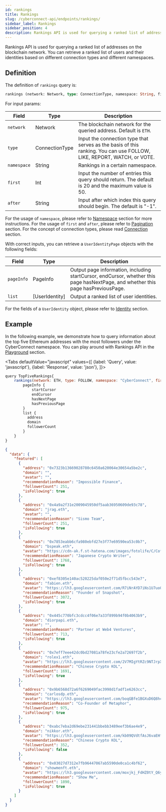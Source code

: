 ```yaml
---
id: rankings
title: Rankings
slug: /cyberconnect-api/endpoints/rankings/
sidebar_label: Rankings
sidebar_position: 4
description: Rankings API is used for querying a ranked list of addresses on the blockchain network. You can retrieve a ranked list of users and their identities based on different connection types and different namespaces.
---
```


Rankings API is used for querying a ranked list of addresses on the blockchain network. You can retrieve a ranked list of users and their identities based on different connection types and different namespaces.

## Definition

The definition of `rankings` query is:

```graphql
rankings (network: Network, type: ConnectionType, namespace: String, first: Int, after: String) [UserIdentityPage]!
```

For input params:

| Field       | Type           | Description                                                                                                           |
| ----------- | -------------- | --------------------------------------------------------------------------------------------------------------------- |
| `network`   | Network        | The blockchain network for the queried address. Default is `ETH`.                                                     |
| `type`      | ConnectionType | Input the connection type that serves as the basis of this ranking. You can use FOLLOW, LIKE, REPORT, WATCH, or VOTE. |
| `namespace` | String         | Rankings in a certain namespace.                                                                                      |
| `first`     | Int            | Input the number of entries this query should return. The default is 20 and the maximum value is 50.                  |
| `after`     | String         | Input after which index this query should begin. The default is "-1".                                                 |

For the usage of `namespace`, please refer to [Namespace](/resources/terminology/namespace) section for more instructions. For the usage of `first` and `after`, please refer to [Pagination](/resources/terminology/pagination) section. For the concept of connection types, please read [Connection](/concepts/connection) section.

With correct inputs, you can retrieve a `UserIdentityPage` objects with the following fields:

| Field      | Type           | Description                                                                                                                      |
| ---------- | -------------- | -------------------------------------------------------------------------------------------------------------------------------- |
| `pageInfo` | PageInfo       | Output page information, including startCursor, endCursor, whether this page hasNextPage, and whether this page hasPreviousPage. |
| `list`     | [UserIdentity] | Output a ranked list of user identities.                                                                                         |

For the fields of a `UserIdentity` object, please refer to [Identity](/cyberconnect-api/endpoints/identity) section.

## Example

In the following example, we demonstrate how to query information about the top five Ethereum addresses with the most followers under the CyberConnect namespace. You can play around with Rankings API in the [Playground](/cyberconnect-api/playground) section.


<Tabs
    defaultValue="javascript"
    values={[
        {label: 'Query', value: 'javascript'},
        {label: 'Response', value: 'json'},
    ]}>
<TabItem value="javascript">

```javascript
query TopFiveRankings{
    rankings(network: ETH, type: FOLLOW, namespace: "CyberConnect", first: 5) {
        pageInfo {
            startCursor
            endCursor
            hasNextPage
            hasPreviousPage
        }
        list {
          address
          domain
          followerCount
        }
    }
}
```

</TabItem>
<TabItem value="json">

```json
{
  "data": {
    "featured": [
      {
        "address": "0x7323b13669028780c6450a620064e30654a5be2c",
        "domain": "",
        "avatar": "",
        "recommendationReason": "Impossible Finance",
        "followerCount": 251,
        "isFollowing": true
      },
      {
        "address": "0x4a9a2f31e2009045950df5aab36950609de93c78",
        "domain": "jrag.eth",
        "avatar": "",
        "recommendationReason": "Sismo Team",
        "followerCount": 251,
        "isFollowing": true
      },
      {
        "address": "0x7853eabb6cfa980ebfd27e3f77e69590ea53c0b7",
        "domain": "bspeak.eth",
        "avatar": "https://cdn-ak.f.st-hatena.com/images/fotolife/C/CoffeeTimes/20211214/20211214163720.png",
        "recommendationReason": "Japanese Crypto Writer",
        "followerCount": 1768,
        "isFollowing": true
      },
      {
        "address": "0xef8305e140ac520225daf050e2f71d5fbcc543e7",
        "domain": "fabien.eth",
        "avatar": "https://lh3.googleusercontent.com/R7iNrAYD7iNs1U7uo0mgZ_WPeGpZE2NFv6B7Byjw6lWDogpqRf7TGqsXUbKuujbuXdAeM6C6JAsWItUX6k9smfIZtFWnmFkH7v7j2u0=s128",
        "recommendationReason": "Founder of Snapshot",
        "followerCount": 3072,
        "isFollowing": true
      },
      {
        "address": "0x445c770bfc3cdcc4f06e7a33f899b94f0b4063b9",
        "domain": "diorpapi.eth",
        "avatar": "",
        "recommendationReason": "Partner at Web4 Ventures",
        "followerCount": 713,
        "isFollowing": true
      },
      {
        "address": "0x7eff7eee42dc0bd27081a78fe23cfe2a72697f2b",
        "domain": "rolex1.eth",
        "avatar": "https://lh3.googleusercontent.com/2V7MIgYtRZc9NTJrpX8vl_ggjZKee3lstpYdXZWAjHKj-BJO2i4VGyGvllIRa9E81I4bKBmOiJn0OHxoZbIWLpffrt9sap_EpmfCMA=s128",
        "recommendationReason": "Chinese Crypto KOL",
        "followerCount": 1691,
        "isFollowing": true
      },
      {
        "address": "0x9b6568d72a6f6269049fac3998d1fadf1e6263cc",
        "domain": "carlosdp.eth",
        "avatar": "https://lh3.googleusercontent.com/boqGBfe1BGXuD6Q8hcWpyfR_J_8ltFqzt9hUjHhwcFdeclPf6QCUkFrGlGTY6mI8Y9_Dwk6_jY5Fg8rsCO7JHZZIWTLVJ8h3iCKJabU=s128",
        "recommendationReason": "Co-Founder of Metaphor",
        "followerCount": 975,
        "isFollowing": true
      },
      {
        "address": "0xabc7eba2d69ebe231441bbebb3489eef3b6ae4e9",
        "domain": "nikkor.eth",
        "avatar": "https://lh3.googleusercontent.com/kb09QVdtfAsJ6vaEHfEzw4aaWvrZlAMnovyI6YDpIqAB_gqOVd6gm8S-_6pI2RgNOCB2-D0Ki3T1ilnjen7gpnfk9zWb5xkTT-U9PA=s128",
        "recommendationReason": "Chinese Crypto KOL",
        "followerCount": 352,
        "isFollowing": false
      },
      {
        "address": "0x03027d7312e7fb96447067ab5590de0ca1c4bf62",
        "domain": "showmenft.eth",
        "avatar": "https://lh3.googleusercontent.com/moxjkj_FdHZ0tY_Q6ylPKPEj_b8TxjgKgW6x6hzR_6eR2hZQQOvx4uzvgFKosNCTBUCzeloNCqLNGY8I0QZTHHkDAo6c1nJ0T1rj=s128",
        "recommendationReason": "Show Me",
        "followerCount": 1890,
        "isFollowing": true
      }
    ]
  }
}
```

</TabItem>
</Tabs>
